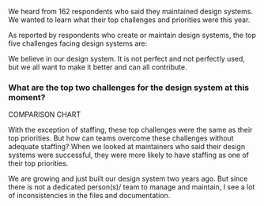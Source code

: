 
<ScreenBlock>
<div id="section-4">
  <SectionHeader number={4} title="Maintainers’ Challenges">
    <p>We heard from 162 respondents who said they maintained design systems. We wanted to learn what their top challenges and priorities were this year.</p>
  </SectionHeader>
  
  <Grid className="util-margin-top-1xl" gapRow="md">
    <GridCell span={3} rowSpanMD={3}>
      <p className="cmp-type-body-default util-margin-top-none">As reported by respondents who create or maintain design systems, the top five challenges facing design systems are:</p>
    </GridCell>
    <GridCell span={3} startLG={5}>
      <Number title="Overcoming technical / creative&nbsp;debt" number={1} />
    </GridCell>
    <GridCell span={3} startLG={9}>
      <Number title="Parity between design and code" number={2} />
    </GridCell>
    <GridCell span={3} startLG={5}>
      <Number title="Adoption" number={3} />
    </GridCell>
    <GridCell span={3} startLG={9}>
      <Number title="Staffing" number={4} />
    </GridCell>
    <GridCell span={3} startLG={5}>
      <Number title="Expanding the design system" number={5} />
    </GridCell>
  </Grid>
  
  <Quote source="Design System Maintainer">We believe in our design system. It is not perfect and not perfectly used, but we all want to make it better and can all contribute.</Quote>

  <h3>What are the top two challenges for the design system at this moment?</h3>

  <p>COMPARISON CHART</p>
  
  <p className="cmp-type-heading-3">With the exception of staffing, these top challenges were the same as their top priorities. But how can teams overcome these challenges without adequate staffing? When we looked at maintainers who said their design systems were successful, they were more likely to have staffing as one of their top priorities.</p>

  <RelatedReading
    title="Why Your Design System Needs a Documentation Site"
    description="Adoption has been a top challenge for many design systems over the past five years. If your team is struggling with adoption, one way to address it is to make your documentation more user-friendly."
    image="https://sparkbox.com/uploads/featured_images/c-meade_22-05.png"
    href="https://sparkbox.com/foundry/how_a_documentation_site_can_increase_your_design_system_subscribers"
  />
  
  <Quote source="Design System Maintainer">We are growing and just built our design system two years ago. But since there is not a dedicated person(s)/ team to manage and maintain, I see a lot of inconsistencies in the files and documentation.</Quote>
  
  <RelatedReading
    title="A New Design System to Meet Changing Needs"
    description="Many teams face staffing struggles to support an entire organization’s design system. Learn how Sparkbox worked with a client recently to plan for this."
    image="https://sparkbox.com/uploads/featured_images/case-study_t-barney_22-03.png"
    href="https://sparkbox.com/foundry/design_system_action_plan_case_study_building_a_design_system_foundation"
  />
  
</div>
</ScreenBlock>
